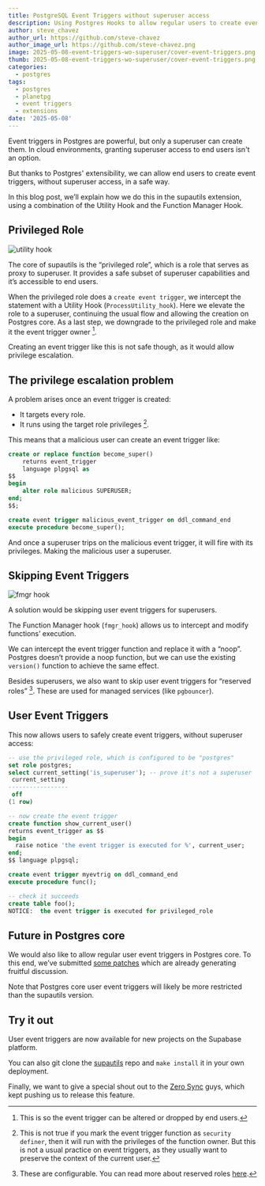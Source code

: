 ```yaml
---
title: PostgreSQL Event Triggers without superuser access
description: Using Postgres Hooks to allow regular users to create event triggers
author: steve_chavez
author_url: https://github.com/steve-chavez
author_image_url: https://github.com/steve-chavez.png
image: 2025-05-08-event-triggers-wo-superuser/cover-event-triggers.png
thumb: 2025-05-08-event-triggers-wo-superuser/cover-event-triggers.png
categories:
  - postgres
tags:
  - postgres
  - planetpg
  - event triggers
  - extensions
date: '2025-05-08'
---
```


Event triggers in Postgres are powerful, but only a superuser can create them. In cloud environments, granting superuser access to end users isn't an option.

But thanks to Postgres' extensibility, we can allow end users to create event triggers, without superuser access, in a safe way.

In this blog post, we’ll explain how we do this in the supautils extension, using a combination of the Utility Hook and the Function Manager Hook.

## Privileged Role

![utility hook](/images/blog/2025-05-08-event-triggers-wo-superuser/utility-hook.png)

The core of supautils is the “privileged role”, which is a role that serves as proxy to superuser. It provides a safe subset of superuser capabilities and it’s accessible to end users.

When the privileged role does a `create event trigger`, we intercept the statement with a Utility Hook (`ProcessUtility_hook`).
Here we elevate the role to a superuser, continuing the usual flow and allowing the creation on Postgres core. As a last step, we downgrade to the privileged role and make
it the event trigger owner [^1].

Creating an event trigger like this is not safe though, as it would allow privilege escalation.

## The privilege escalation problem

A problem arises once an event trigger is created:

- It targets every role.
- It runs using the target role privileges [^2].

This means that a malicious user can create an event trigger like:

```sql
create or replace function become_super()
    returns event_trigger
    language plpgsql as
$$
begin
    alter role malicious SUPERUSER;
end;
$$;

create event trigger malicious_event_trigger on ddl_command_end
execute procedure become_super();
```

And once a superuser trips on the malicious event trigger, it will fire with its privileges. Making the malicious user a superuser.

## Skipping Event Triggers

![fmgr hook](/images/blog/2025-05-08-event-triggers-wo-superuser/fmgr-hook.png)

A solution would be skipping user event triggers for superusers.

The Function Manager hook (`fmgr_hook`) allows us to intercept and modify functions’ execution.

We can intercept the event trigger function and replace it with a “noop”. Postgres doesn’t provide a noop function, but we can use the existing `version()` function to achieve the same effect.

Besides superusers, we also want to skip user event triggers for “reserved roles” [^3]. These are used for managed services (like `pgbouncer`).

## User Event Triggers

This now allows users to safely create event triggers, without superuser access:

```sql
-- use the privileged role, which is configured to be "postgres"
set role postgres;
select current_setting('is_superuser'); -- prove it's not a superuser
 current_setting
-----------------
 off
(1 row)

-- now create the event trigger
create function show_current_user()
returns event_trigger as $$
begin
  raise notice 'the event trigger is executed for %', current_user;
end;
$$ language plpgsql;

create event trigger myevtrig on ddl_command_end
execute procedure func();

-- check it succeeds
create table foo();
NOTICE:  the event trigger is executed for privileged_role
```

## Future in Postgres core

We would also like to allow regular user event triggers in Postgres core. To this end, we’ve submitted [some patches](https://www.postgresql.org/message-id/flat/CAGRrpzbtYDkg7_xwfzrqByYgCJQbbL38tADyuN%2B6tAkbA-Pnkg%40mail.gmail.com) which are already generating fruitful discussion.

Note that Postgres core user event triggers will likely be more restricted than the supautils version.

## Try it out

User event triggers are now available for new projects on the Supabase platform.

You can also git clone the [supautils](https://github.com/supabase/supautils/) repo and `make install` it in your own deployment.

Finally, we want to give a special shout out to the [Zero Sync](https://zero.rocicorp.dev) guys, which kept pushing us to release this feature.

[^1]: This is so the event trigger can be altered or dropped by end users.

[^2]: This is not true if you mark the event trigger function as `security definer`, then it will run with the privileges of the function owner. But this is not a usual practice on event triggers, as they usually want to preserve the context of the current user.

[^3]: These are configurable. You can read more about reserved roles [here](https://supabase.com/blog/roles-postgres-hooks).
